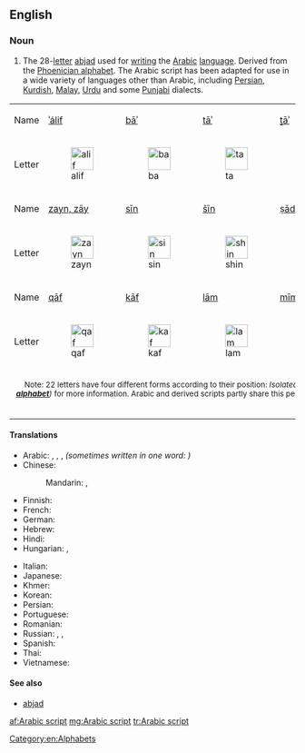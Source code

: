 ==English==
{{wikipedia|Arabic alphabet}}

===Noun===
{{en-noun|head=[[Arabic]] [[script]]}}

# The 28-[[letter]] [[abjad]] used for [[writing]] the [[Arabic]] [[language]]. Derived from the [[Phoenician alphabet]]. The Arabic script has been adapted for use in a wide variety of languages other than Arabic, including [[Persian]], [[Kurdish]], [[Malay]], [[Urdu]] and some [[Punjabi]] dialects.

{|  align="center"  border="1" cellpadding="2" cellspacing="0" 
|  bgcolor="#cccccc" | Name
|  bgcolor="#cccccc" | [[ا|ʾálif]]
|  bgcolor="#cccccc" | [[ب|bāʾ]]
|  bgcolor="#cccccc" | [[ت|tāʾ]]
|  bgcolor="#cccccc" | [[ث|ṯāʾ]]
|  bgcolor="#cccccc" | [[ج|jīm]]
|  bgcolor="#cccccc" | [[ح|ḥāʾ]]
|  bgcolor="#cccccc" | [[خ|xāʾ]]
|  bgcolor="#cccccc" | [[د|dāl]]
|  bgcolor="#cccccc" | [[ذ|ḏāl]]
|  bgcolor="#cccccc" | [[ر|rāʾ]]
|-  valign="top"
|  bgcolor="#cccccc" | Letter
| [[File:1alif.PNG|40px|alif]]
| [[File:1ba.PNG|40px|ba]]
| [[File:1ta.PNG|40px|ta]]
| [[File:1tha.PNG|40px|tha]]
| [[File:1jim.PNG|40px|jim]]
| [[File:1ha.PNG|40px|ha]]
| [[File:1kha.PNG|40px|kha]]
| [[File:1dal.PNG|40px|dal]]
| [[File:1dhal.PNG|40px|dhal]]
| [[File:1ra.PNG|40px|ra]]
|- 
|  bgcolor="#cccccc" | Name
|  bgcolor="#cccccc" | [[ز|zayn, zāy]]
|  bgcolor="#cccccc" | [[س|sīn]]
|  bgcolor="#cccccc" | [[ش|šīn]]
|  bgcolor="#cccccc" | [[ص|ṣād]]
|  bgcolor="#cccccc" | [[ض|ḍād]]
|  bgcolor="#cccccc" | [[ط|ṭāʾ]]
|  bgcolor="#cccccc" | [[ظ|ẓāʾ]]
|  bgcolor="#cccccc" | [[ع|ʿayn]]
|  bgcolor="#cccccc" | [[غ|ġayn]]
|  bgcolor="#cccccc" | [[ف|fāʾ]]
|-  valign="top"
|  bgcolor="#cccccc" | Letter
| [[File:1zayn.PNG|40px|zayn]]
| [[File:1sin.PNG|40px|sin]]
| [[File:1shin.PNG|40px|shin]]
| [[File:1Sad.PNG|40px|Sad]]
| [[File:1Dad.PNG|40px|Dhad]]
| [[File:1Taa.PNG|40px|Ta]]
| [[File:1Za.PNG|40px|Za]]
| [[File:1ayn.PNG|40px|ayn]]
| [[File:1ghayn.PNG|40px|ghayn]]
| [[File:1fa.PNG|40px|fa]]
|- 
|  bgcolor="#cccccc" | Name
|  bgcolor="#cccccc" | [[ق|qāf]]
|  bgcolor="#cccccc" | [[ك|kāf]]
|  bgcolor="#cccccc" | [[ل|lām]]
|  bgcolor="#cccccc" | [[م|mīm]]
|  bgcolor="#cccccc" | [[ن|nūn]]
|  bgcolor="#cccccc" | [[ه|hāʾ]]
|  bgcolor="#cccccc" | [[و|wāw]]
|  bgcolor="#cccccc" | [[ى|yāʾ]]
|  bgcolor="#cccccc" | &nbsp;
|  bgcolor="#cccccc" | &nbsp;
|-  valign="top"
|  bgcolor="#cccccc" | Letter
| [[File:1qaf.PNG|40px|qaf]]
| [[File:1kaf.PNG|40px|kaf]]
| [[File:1lam.PNG|40px|lam]]
| [[File:1mim.PNG|40px|mim]]
| [[File:1nun.PNG|40px|nun]]
| [[File:1haa.PNG|40px|ha]]
| [[File:1waw.PNG|40px|waw]]
| [[File:1ya.PNG|40px|ya]]
| &nbsp;
| &nbsp;
|- 
|  colspan=11 align="center" bgcolor="#cccccc" | <small>Note: 22 letters have four different forms according to their position: ''Isolated, initial, medial, final''. '''ز''', '''ر''', '''ذ''', '''د''', '''ا''' and '''و''' have an identical initial and medial form, and cannot connect to the following letter (see ''Wikipedia: '''[[Arabic alphabet]]''')'' for more information. Arabic and derived scripts partly share this peculiarity with other [[abjad|abjads]] — see e.g. the Hebrew [[tsadi|ts]] ([[צ]]), which becomes [[ץ]] at the end of the word ''(called in that case [[סופית|sofiut]]: suffixes, endings)'', like four other letters.</small>
|}

====Translations====
{{trans-top|letters of the Arabic language}}
* Arabic: {{t|ar|حروف الهجاء|m|tr=ḥurūf al-hijāʾ|sc=Arab}}, {{t|ar|أبجدية عربية|f|tr=ʾabjadíyya ʿarabíyya|sc=Arab}}, {{t|ar|حروف أبجدية|m|tr=ḥurūf ʾabjadíyya|sc=Arab}}, {{t|ar|ألف باء|f|tr=ʾálif bāʾ|sc=Arab}} ''(sometimes written in one word: {{t|ar|ألفباء|f|tr=ʾalifbāʾ|sc=Arab}})''
* Chinese:
*: Mandarin: {{t+|cmn|阿拉伯字母|tr=Ālābó zìmǔ|sc=Hani}}, {{t|cmn|阿拉伯文字|tr=Ālābó wénzì|sc=Hani}}
* Finnish: {{t+|fi|arabialainen}} {{t+|fi|kirjoitus}}
* French: {{t+|fr|alphabet arabe|m}}
* German: {{t|de|arabisches Alphabet|n}}
* Hebrew: {{t|he|אלפבית ערבי|sc=Hebr}}
* Hindi: {{t|hi|अरबी लिपि|tr=arabī lipi|sc=Deva}}
* Hungarian: {{t|hu|arab ábécé}}, {{t|hu|arab írás}}
{{trans-mid}}
* Italian: {{t|it|alfabeto arabo|m}}
* Japanese: {{t+|ja|アラビア文字|tr=Arabia-moji|sc=Jpan}}
* Khmer: {{t|km|អក្សរអារ៉ាប់|tr=aksɑɑ aarap|sc=Khmr}}
* Korean: {{t|ko|아랍 문자}}
* Persian: {{t|fa|خط عربی|sc=fa-Arab}}
* Portuguese: {{t+|pt|alfabeto árabe|m}}
* Romanian: {{t|ro|alfabet arab|n}}
* Russian: {{t|ru|[[арабский|ара́бское]] [[письмо́]]|n}}, {{t|ru|[[ара́бский]] [[алфави́т]]|m}}, {{t+|ru|ара́бица|f}}
* Spanish: {{t|es|alfabeto árabe|m}}
* Thai: {{t|th|อักษรอาหรับ|tr=àksŏn aaràp|sc=Thai}}
* Vietnamese: {{t|vi|bảng chữ cái Ả Rập}}
{{trans-bottom}}

====See also====
* [[abjad]]

[[Category:en:Alphabets]]

[[af:Arabic script]]
[[mg:Arabic script]]
[[tr:Arabic script]]